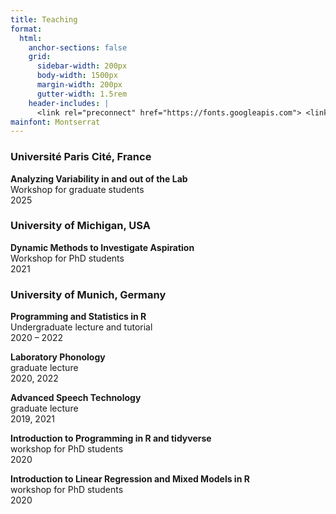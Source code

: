 ```yaml
---
title: Teaching
format:
  html:
    anchor-sections: false 
    grid:
      sidebar-width: 200px
      body-width: 1500px
      margin-width: 200px
      gutter-width: 1.5rem
    header-includes: |
      <link rel="preconnect" href="https://fonts.googleapis.com"> <link rel="preconnect" href="https://fonts.gstatic.com" crossorigin> <link href="https://fonts.googleapis.com/css2?family=Montserrat:ital,wght@0,100..900;1,100..900&display=swap" rel="stylesheet"> <link rel="stylesheet" media="screen" href="https://fontlibrary.org//face/tex-gyre-adventor" type="text/css"/>
mainfont: Montserrat
---
```


### Université Paris Cité, France

**Analyzing Variability in and out of the Lab**<br>
Workshop for graduate students<br>
2025

### University of Michigan, USA

**Dynamic Methods to Investigate Aspiration**<br>
Workshop for PhD students<br>
2021

### University of Munich, Germany

**Programming and Statistics in R**<br>
Undergraduate lecture and tutorial<br>
2020 – 2022

**Laboratory Phonology**<br>
graduate lecture<br>
2020, 2022

**Advanced Speech Technology**<br>
graduate lecture<br>
2019, 2021

**Introduction to Programming in R and tidyverse**<br>
workshop for PhD students<br>
2020

**Introduction to Linear Regression and Mixed Models in R**<br>
workshop for PhD students<br>
2020

